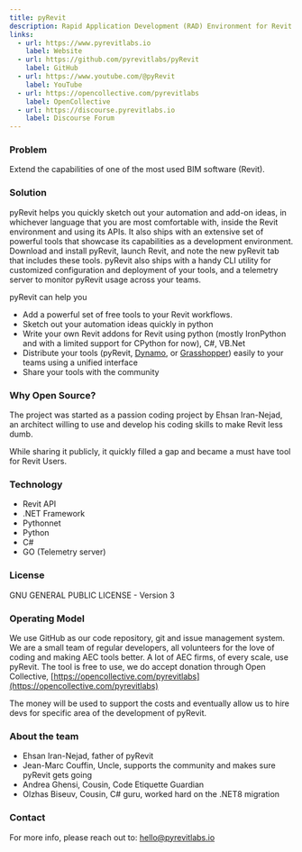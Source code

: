 ```yaml
---
title: pyRevit
description: Rapid Application Development (RAD) Environment for Revit
links:
  - url: https://www.pyrevitlabs.io
    label: Website
  - url: https://github.com/pyrevitlabs/pyRevit
    label: GitHub
  - url: https://www.youtube.com/@pyRevit
    label: YouTube
  - url: https://opencollective.com/pyrevitlabs
    label: OpenCollective
  - url: https://discourse.pyrevitlabs.io
    label: Discourse Forum
---
```


### Problem

Extend the capabilities of one of the most used BIM software (Revit).

### Solution

pyRevit helps you quickly sketch out your automation and add-on ideas, in whichever language that you are most comfortable with, inside the Revit environment and using its APIs. It also ships with an extensive set of powerful tools that showcase its capabilities as a development environment. Download and install pyRevit, launch Revit, and note the new pyRevit tab that includes these tools. pyRevit also ships with a handy CLI utility for customized configuration and deployment of your tools, and a telemetry server to monitor pyRevit usage across your teams.

pyRevit can help you
- Add a powerful set of free tools to your Revit workflows.
- Sketch out your automation ideas quickly in python
- Write your own Revit addons for Revit using python (mostly IronPython and with a limited support for CPython for now), C#, VB.Net
- Distribute your tools (pyRevit, [Dynamo](https://dynamobim.org/), or [Grasshopper](https://www.rhino3d.com/inside)) easily to your teams using a unified interface
- Share your tools with the community

### Why Open Source?

The project was started as a passion coding project by Ehsan Iran-Nejad, an architect willing to use and develop his coding skills to make Revit less dumb.

While sharing it publicly, it quickly filled a gap and became a must have tool for Revit Users.

### Technology

- Revit API
- .NET Framework
- Pythonnet
- Python
- C#
- GO (Telemetry server)

### License

GNU GENERAL PUBLIC LICENSE - Version 3

### Operating Model

We use GitHub as our code repository, git and issue management system. We are a small team of regular developers, all volunteers for the love of coding and making AEC tools better.
A lot of AEC firms, of every scale, use pyRevit.
The tool is free to use, we do accept donation through Open Collective, [https://opencollective.com/pyrevitlabs](https://opencollective.com/pyrevitlabs)

The money will be used to support the costs and eventually allow us to hire devs for specific area of the development of pyRevit.

### About the team

- Ehsan Iran-Nejad, father of pyRevit
- Jean-Marc Couffin, Uncle, supports the community and makes sure pyRevit gets going
- Andrea Ghensi, Cousin, Code Etiquette Guardian
- Olzhas Biseuv, Cousin, C# guru, worked hard on the .NET8 migration

### Contact

For more info, please reach out to: [hello@pyrevitlabs.io](mailto:hello@pyrevitlabs.io)
